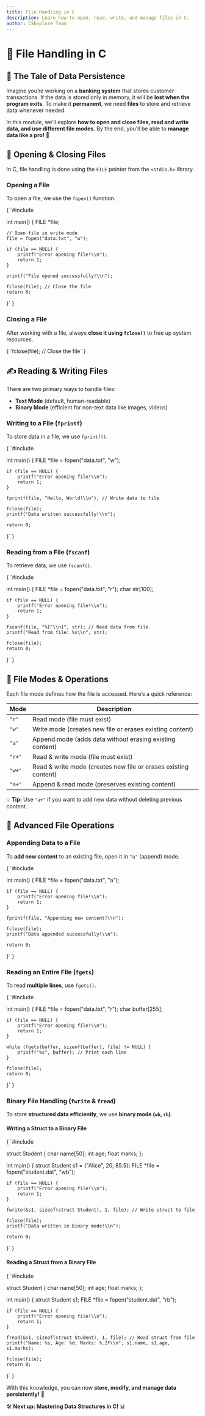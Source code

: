 ```yaml
---
title: File Handling in C
description: Learn how to open, read, write, and manage files in C.
author: CSExplore Team
---
```


# 📂 File Handling in C  

## 📖 The Tale of Data Persistence  

Imagine you’re working on a **banking system** that stores customer transactions. If the data is stored only in memory, it will be **lost when the program exits**. To make it **permanent**, we need **files** to store and retrieve data whenever needed.  

In this module, we’ll explore **how to open and close files, read and write data, and use different file modes**. By the end, you’ll be able to **manage data like a pro!** 🚀  

## 🔹 Opening & Closing Files  

In C, file handling is done using the `FILE` pointer from the `<stdio.h>` library.  

### **Opening a File**  

To open a file, we use the `fopen()` function.  

<CodeBlock language="c">
{
`#include <stdio.h>

int main() {
    FILE *file;

    // Open file in write mode
    file = fopen("data.txt", "w");

    if (file == NULL) {
        printf("Error opening file!\\n");
        return 1;
    }

    printf("File opened successfully!\\n");
    
    fclose(file); // Close the file
    return 0;
}`
}
</CodeBlock>  

### **Closing a File**  

After working with a file, always **close it using `fclose()`** to free up system resources.  

<CodeBlock language="c">
{
`fclose(file); // Close the file`
}
</CodeBlock>  


## ✍️ Reading & Writing Files  

There are two primary ways to handle files:  
- **Text Mode** (default, human-readable)  
- **Binary Mode** (efficient for non-text data like images, videos)  

### **Writing to a File (`fprintf`)**  

To store data in a file, we use `fprintf()`.  

<CodeBlock language="c">
{
`#include <stdio.h>

int main() {
    FILE *file = fopen("data.txt", "w");

    if (file == NULL) {
        printf("Error opening file!\\n");
        return 1;
    }

    fprintf(file, "Hello, World!\\n"); // Write data to file

    fclose(file);
    printf("Data written successfully!\\n");

    return 0;
}`
}
</CodeBlock>  

### **Reading from a File (`fscanf`)**  

To retrieve data, we use `fscanf()`.  

<CodeBlock language="c">
{
`#include <stdio.h>

int main() {
    FILE *file = fopen("data.txt", "r");
    char str[100];

    if (file == NULL) {
        printf("Error opening file!\\n");
        return 1;
    }

    fscanf(file, "%[^\\n]", str); // Read data from file
    printf("Read from file: %s\\n", str);

    fclose(file);
    return 0;
}`
}
</CodeBlock>  

## 📜 File Modes & Operations  

Each file mode defines how the file is accessed. Here’s a quick reference:  

| Mode  | Description |
|-------|------------|
| `"r"` | Read mode (file must exist) |
| `"w"` | Write mode (creates new file or erases existing content) |
| `"a"` | Append mode (adds data without erasing existing content) |
| `"r+"` | Read & write mode (file must exist) |
| `"w+"` | Read & write mode (creates new file or erases existing content) |
| `"a+"` | Append & read mode (preserves existing content) |

💡 **Tip:** Use `"a+"` if you want to add new data without deleting previous content.

## 🔄 Advanced File Operations  

### **Appending Data to a File**  

To **add new content** to an existing file, open it in `"a"` (append) mode.  

<CodeBlock language="c">
{
`#include <stdio.h>

int main() {
    FILE *file = fopen("data.txt", "a");

    if (file == NULL) {
        printf("Error opening file!\\n");
        return 1;
    }

    fprintf(file, "Appending new content!\\n");

    fclose(file);
    printf("Data appended successfully!\\n");

    return 0;
}`
}
</CodeBlock>  

### **Reading an Entire File (`fgets`)**  

To read **multiple lines**, use `fgets()`.  

<CodeBlock language="c">
{
`#include <stdio.h>

int main() {
    FILE *file = fopen("data.txt", "r");
    char buffer[255];

    if (file == NULL) {
        printf("Error opening file!\\n");
        return 1;
    }

    while (fgets(buffer, sizeof(buffer), file) != NULL) {
        printf("%s", buffer); // Print each line
    }

    fclose(file);
    return 0;
}`
}
</CodeBlock>  

### **Binary File Handling (`fwrite` & `fread`)**  

To store **structured data efficiently**, we use **binary mode (`wb`, `rb`)**.

#### Writing a Struct to a Binary File  

<CodeBlock language="c">
{
`#include <stdio.h>

struct Student {
    char name[50];
    int age;
    float marks;
};

int main() {
    struct Student s1 = {"Alice", 20, 85.5};
    FILE *file = fopen("student.dat", "wb");

    if (file == NULL) {
        printf("Error opening file!\\n");
        return 1;
    }

    fwrite(&s1, sizeof(struct Student), 1, file); // Write struct to file

    fclose(file);
    printf("Data written in binary mode!\\n");

    return 0;
}`
}
</CodeBlock>  

#### Reading a Struct from a Binary File  

<CodeBlock language="c">
{
`#include <stdio.h>

struct Student {
    char name[50];
    int age;
    float marks;
};

int main() {
    struct Student s1;
    FILE *file = fopen("student.dat", "rb");

    if (file == NULL) {
        printf("Error opening file!\\n");
        return 1;
    }

    fread(&s1, sizeof(struct Student), 1, file); // Read struct from file
    printf("Name: %s, Age: %d, Marks: %.2f\\n", s1.name, s1.age, s1.marks);

    fclose(file);
    return 0;
}`
}
</CodeBlock>  

With this knowledge, you can now **store, modify, and manage data persistently!** 🚀  

🛠️ **Next up:** **Mastering Data Structures in C!** 📊  
